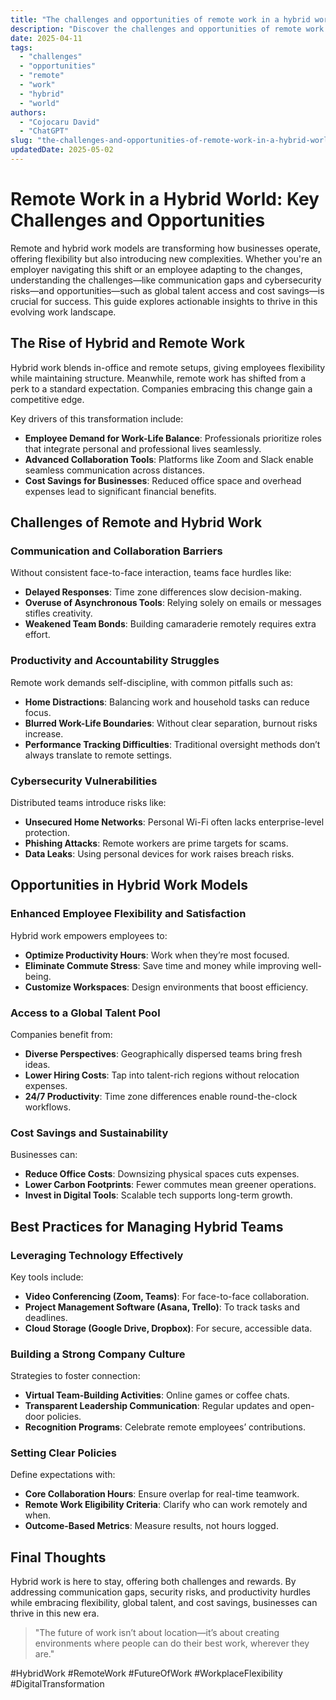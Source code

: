 ```yaml
---
title: "The challenges and opportunities of remote work in a hybrid world"
description: "Discover the challenges and opportunities of remote work in a hybrid world with this in-depth guide, providing actionable insights and practical tips to boost your knowledge and results."
date: 2025-04-11
tags:
  - "challenges"
  - "opportunities"
  - "remote"
  - "work"
  - "hybrid"
  - "world"
authors:
  - "Cojocaru David"
  - "ChatGPT"
slug: "the-challenges-and-opportunities-of-remote-work-in-a-hybrid-world"
updatedDate: 2025-05-02
---
```


# Remote Work in a Hybrid World: Key Challenges and Opportunities  

Remote and hybrid work models are transforming how businesses operate, offering flexibility but also introducing new complexities. Whether you're an employer navigating this shift or an employee adapting to the changes, understanding the challenges—like communication gaps and cybersecurity risks—and opportunities—such as global talent access and cost savings—is crucial for success. This guide explores actionable insights to thrive in this evolving work landscape.  

## The Rise of Hybrid and Remote Work  

Hybrid work blends in-office and remote setups, giving employees flexibility while maintaining structure. Meanwhile, remote work has shifted from a perk to a standard expectation. Companies embracing this change gain a competitive edge.  

Key drivers of this transformation include:  

- **Employee Demand for Work-Life Balance**: Professionals prioritize roles that integrate personal and professional lives seamlessly.  
- **Advanced Collaboration Tools**: Platforms like Zoom and Slack enable seamless communication across distances.  
- **Cost Savings for Businesses**: Reduced office space and overhead expenses lead to significant financial benefits.  

## Challenges of Remote and Hybrid Work  

### Communication and Collaboration Barriers  

Without consistent face-to-face interaction, teams face hurdles like:  

- **Delayed Responses**: Time zone differences slow decision-making.  
- **Overuse of Asynchronous Tools**: Relying solely on emails or messages stifles creativity.  
- **Weakened Team Bonds**: Building camaraderie remotely requires extra effort.  

### Productivity and Accountability Struggles  

Remote work demands self-discipline, with common pitfalls such as:  

- **Home Distractions**: Balancing work and household tasks can reduce focus.  
- **Blurred Work-Life Boundaries**: Without clear separation, burnout risks increase.  
- **Performance Tracking Difficulties**: Traditional oversight methods don’t always translate to remote settings.  

### Cybersecurity Vulnerabilities  

Distributed teams introduce risks like:  

- **Unsecured Home Networks**: Personal Wi-Fi often lacks enterprise-level protection.  
- **Phishing Attacks**: Remote workers are prime targets for scams.  
- **Data Leaks**: Using personal devices for work raises breach risks.  

## Opportunities in Hybrid Work Models  

### Enhanced Employee Flexibility and Satisfaction  

Hybrid work empowers employees to:  

- **Optimize Productivity Hours**: Work when they’re most focused.  
- **Eliminate Commute Stress**: Save time and money while improving well-being.  
- **Customize Workspaces**: Design environments that boost efficiency.  

### Access to a Global Talent Pool  

Companies benefit from:  

- **Diverse Perspectives**: Geographically dispersed teams bring fresh ideas.  
- **Lower Hiring Costs**: Tap into talent-rich regions without relocation expenses.  
- **24/7 Productivity**: Time zone differences enable round-the-clock workflows.  

### Cost Savings and Sustainability  

Businesses can:  

- **Reduce Office Costs**: Downsizing physical spaces cuts expenses.  
- **Lower Carbon Footprints**: Fewer commutes mean greener operations.  
- **Invest in Digital Tools**: Scalable tech supports long-term growth.  

## Best Practices for Managing Hybrid Teams  

### Leveraging Technology Effectively  

Key tools include:  

- **Video Conferencing (Zoom, Teams)**: For face-to-face collaboration.  
- **Project Management Software (Asana, Trello)**: To track tasks and deadlines.  
- **Cloud Storage (Google Drive, Dropbox)**: For secure, accessible data.  

### Building a Strong Company Culture  

Strategies to foster connection:  

- **Virtual Team-Building Activities**: Online games or coffee chats.  
- **Transparent Leadership Communication**: Regular updates and open-door policies.  
- **Recognition Programs**: Celebrate remote employees’ contributions.  

### Setting Clear Policies  

Define expectations with:  

- **Core Collaboration Hours**: Ensure overlap for real-time teamwork.  
- **Remote Work Eligibility Criteria**: Clarify who can work remotely and when.  
- **Outcome-Based Metrics**: Measure results, not hours logged.  

## Final Thoughts  

Hybrid work is here to stay, offering both challenges and rewards. By addressing communication gaps, security risks, and productivity hurdles while embracing flexibility, global talent, and cost savings, businesses can thrive in this new era.  

> "The future of work isn’t about location—it’s about creating environments where people can do their best work, wherever they are."  

#HybridWork #RemoteWork #FutureOfWork #WorkplaceFlexibility #DigitalTransformation